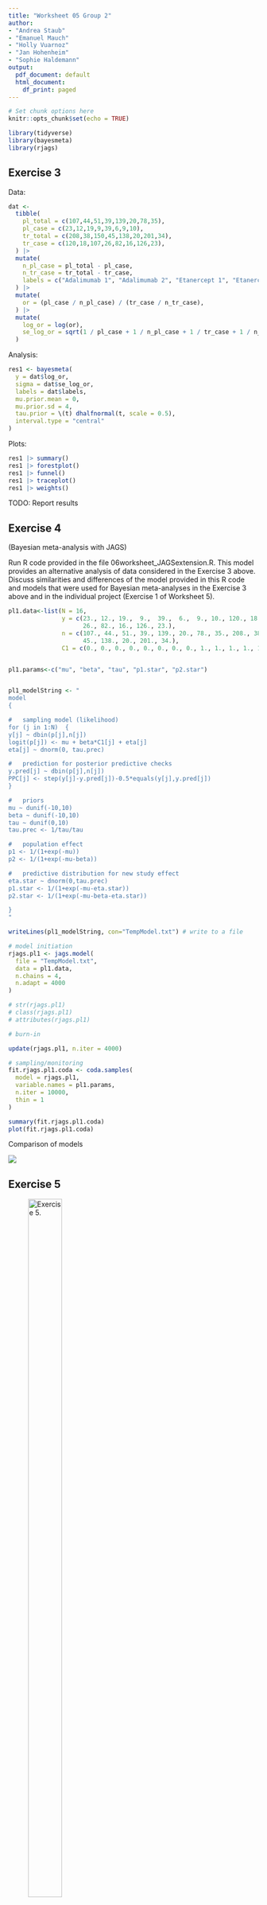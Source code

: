 ```yaml
---
title: "Worksheet 05 Group 2"
author:
- "Andrea Staub"
- "Emanuel Mauch"
- "Holly Vuarnoz"
- "Jan Hohenheim"
- "Sophie Haldemann"
output:
  pdf_document: default
  html_document:
    df_print: paged
---
```


```r
# Set chunk options here 
knitr::opts_chunk$set(echo = TRUE)
```

```r
library(tidyverse)
library(bayesmeta)
library(rjags)
```

## Exercise 3

Data:
```r
dat <- 
  tibble(
    pl_total = c(107,44,51,39,139,20,78,35),
    pl_case = c(23,12,19,9,39,6,9,10),
    tr_total = c(208,38,150,45,138,20,201,34),
    tr_case = c(120,18,107,26,82,16,126,23),
  ) |>
  mutate(
    n_pl_case = pl_total - pl_case,
    n_tr_case = tr_total - tr_case,
    labels = c("Adalimumab 1", "Adalimumab 2", "Etanercept 1", "Etanercept 2", "Etanercept 3", "Etanercept 4", "Infliximab 1", "Infliximab 2")
  ) |>
  mutate(
    or = (pl_case / n_pl_case) / (tr_case / n_tr_case),
  ) |>
  mutate(
    log_or = log(or),
    se_log_or = sqrt(1 / pl_case + 1 / n_pl_case + 1 / tr_case + 1 / n_tr_case),
  )
```

Analysis:
```r
res1 <- bayesmeta(
  y = dat$log_or,
  sigma = dat$se_log_or,
  labels = dat$labels,
  mu.prior.mean = 0, 
  mu.prior.sd = 4,
  tau.prior = \(t) dhalfnormal(t, scale = 0.5),
  interval.type = "central"
)
```

Plots:
```r
res1 |> summary()
res1 |> forestplot()
res1 |> funnel()
res1 |> traceplot()
res1 |> weights()
```

TODO: Report results


\newpage

## Exercise 4

(Bayesian meta-analysis with JAGS)

Run R code provided in the file 06worksheet_JAGSextension.R. This model provides an alternative analysis of data considered in the Exercise 3 above. Discuss similarities and differences of the model provided in this R code and models that were used for Bayesian meta-analyses in the Exercise 3 above and in the individual project (Exercise 1 of Worksheet 5).  

\hrulefill

\bigskip

```r
pl1.data<-list(N = 16, 
               y = c(23., 12., 19.,  9.,  39.,  6.,  9., 10., 120., 18., 107., 
                     26., 82., 16., 126., 23.),
               n = c(107., 44., 51., 39., 139., 20., 78., 35., 208., 38., 150., 
                     45., 138., 20., 201., 34.),
               C1 = c(0., 0., 0., 0., 0., 0., 0., 0., 1., 1., 1., 1., 1., 1., 1., 1.))


pl1.params<-c("mu", "beta", "tau", "p1.star", "p2.star")


pl1_modelString <- "
model 
{

#	sampling model (likelihood)
for (j in 1:N)	{
y[j] ~ dbin(p[j],n[j])
logit(p[j]) <- mu + beta*C1[j] + eta[j]
eta[j] ~ dnorm(0, tau.prec)

#	prediction for posterior predictive checks
y.pred[j] ~ dbin(p[j],n[j])
PPC[j] <- step(y[j]-y.pred[j])-0.5*equals(y[j],y.pred[j])
}

#	priors
mu ~ dunif(-10,10)
beta ~ dunif(-10,10)
tau ~ dunif(0,10)
tau.prec <- 1/tau/tau

#	population effect
p1 <- 1/(1+exp(-mu)) 
p2 <- 1/(1+exp(-mu-beta))

#	predictive distribution for new study effect
eta.star ~ dnorm(0,tau.prec)
p1.star <- 1/(1+exp(-mu-eta.star))
p2.star <- 1/(1+exp(-mu-beta-eta.star))

}
"

writeLines(pl1_modelString, con="TempModel.txt") # write to a file

# model initiation
rjags.pl1 <- jags.model(
  file = "TempModel.txt", 
  data = pl1.data,
  n.chains = 4,
  n.adapt = 4000
)

# str(rjags.pl1)
# class(rjags.pl1)
# attributes(rjags.pl1)

# burn-in

update(rjags.pl1, n.iter = 4000)

# sampling/monitoring
fit.rjags.pl1.coda <- coda.samples(
  model = rjags.pl1, 
  variable.names = pl1.params, 
  n.iter = 10000,
  thin = 1
)

summary(fit.rjags.pl1.coda)
plot(fit.rjags.pl1.coda)

```

\newpage

Comparison of models

\bigskip

![](Ex4.jpg)

\newpage

## Exercise 5
![Exercise 5.](Ex5.jpeg){width=40% height=60%}


## Exercise 6

# a) Numerical approximation
Numerical maximisation of the log-likelihood corresponding to the Poisson-gamma
distribution as described by (Held and Sabanés Bové, 2020, p. 210–211 and Fig. 6.13) to
obtain the marginal maximum likelihood estimator.
```r
# Data: observed counts of lip cancer cases
y <- c(11, 5, 15, 9, 6, 9, 2, 3, 26, 39, 20, 31, 9, 16, 6, 16, 19, 17, 15, 11, 19,
       7, 10, 0, 7, 7, 9, 2, 8, 8, 11, 6, 28, 4, 1, 1, 1, 8, 6, 3, 2, 1, 7, 10, 9, 11, 3,
       11, 5, 8, 3, 7, 0, 8, 7, 13)
# Sanity check: number of districts 
n <- length(y)
```

The log-likelihood function for the Poisson-Gamma model is given by (from the Book):

\[
l(\alpha, \beta) = \sum_{i=1}^{n} \left[ \alpha \log(\beta) + \log \left( \frac{\Gamma(\alpha + x_i)}{\Gamma(\alpha)} \right) - (\alpha + x_i) \log(\beta + e_i) \right]
\]

We want to maximize this log-likelihood function.
```r
# note that e_i = 1 and xi is our data y 
# Log-likelihood function
log.lik <- function(x) {
  alpha <- x[1]
  beta <- x[2]
  log.lik <- sum(alpha * log(beta) + log( (gamma(alpha + y))/(gamma(alpha)) ) -
              (alpha + y) * log(beta + 1))
  return(log.lik)
  }

# Maximize log-likelihood function
opt <- optim(par=c(0.1, 0.1), fn=log.lik, control = list(fnscale = -1))

# Print the maximum likelihood estimates
opt$par
alpha1 <- opt$par[1]
beta1 <- opt$par[2]
```


# b) Moments matching
Matching of moments based on the Exercise 5 above, which provides the marginal moment estimator.

![Exercise 6.](exercise6.jpg){width=40% height=60%}
```r
# Moment-matching function
moment.matching <- function(mean, var) {
  alpha <- mean / (var/mean - 1)
  beta <- 1 / (var/mean - 1)
  return(params = c(alpha=alpha, beta=beta))
  }

params <- moment.matching(mean = mean(y), var = var(y))
alpha2 <- params[1]
beta2 <- params[2]
```

Compare means and the lengths of equi-tailed 95%CrI obtained by both approaches. 
Report your results.

```r
# Function to compute 95% credible intervals
credible_interval <- function(alpha, beta, y) {
  lower <- qgamma(0.025, alpha + y, rate = beta + 1)
  upper <- qgamma(0.975, alpha + y, rate = beta + 1)
  return(c(lower, upper))
}

# Compute credible intervals using MLE
CrI1 <- t(sapply(y, credible_interval, alpha = alpha1, beta = beta1))
CrI1
# Compute credible intervals using Method of Moments
CrI2 <- t(sapply(y, credible_interval, alpha = alpha2, beta = beta2))
CrI2

# Length of the credible intervals
lengths_1 <- CrI1[, 2] - CrI1[, 1]
lengths_2 <- CrI2[, 2] - CrI2[, 1]

# Compute posterior means
lambda_eb_1 <- (alpha1 + y) / (beta1 + 1)
lambda_eb_2 <- (alpha2 + y) / (beta2 + 1)

# Compare means and lengths of 95% credible intervals
mean_comparison <- data.frame(
  Statistic = c("Posterior Mean (MLE)", "Posterior Mean (MM)", "Length of 95% CrI (MLE)", "Length of 95% CrI (MM)"),
  Mean = c(mean(lambda_eb_1), mean(lambda_eb_2), mean(lengths_1), mean(lengths_2))
)

print(mean_comparison)
```

Practically the same. 
